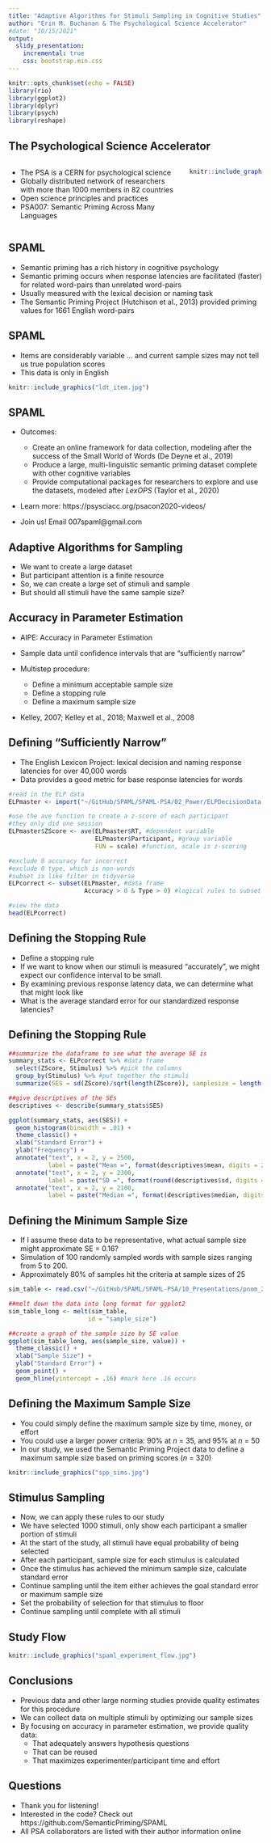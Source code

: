 ```yaml
---
title: "Adaptive Algorithms for Stimuli Sampling in Cognitive Studies"
author: "Erin M. Buchanan & The Psychological Science Accelerator"
#date: "10/15/2021"
output: 
  slidy_presentation:
    incremental: true
    css: bootstrap.min.css
---
```


```r
knitr::opts_chunk$set(echo = FALSE)
library(rio)
library(ggplot2)
library(dplyr)
library(psych)
library(reshape)
```

## The Psychological Science Accelerator 

:::: {.columns}
::: {.column width="70%"}
- The PSA is a CERN for psychological science
- Globally distributed network of researchers with more than 1000 members in 82 countries 
- Open science principles and practices 
- PSA007: Semantic Priming Across Many Languages 
:::
::: {.column width="30%"}
```r
knitr::include_graphics("cropped-cropped-psa.png")
```
:::
::::

## SPAML

- Semantic priming has a rich history in cognitive psychology
- Semantic priming occurs when response latencies are facilitated (faster) for related word-pairs than unrelated word-pairs
- Usually measured with the lexical decision or naming task 
- The Semantic Priming Project (Hutchison et al., 2013) provided priming values for 1661 English word-pairs

## SPAML

- Items are considerably variable ... and current sample sizes may not tell us true population scores  
- This data is only in English

```r
knitr::include_graphics("ldt_item.jpg")
```

## SPAML

- Outcomes: 
  
  - Create an online framework for data collection, modeling after the success of the Small World of Words (De Deyne et al., 2019)
  - Produce a large, multi-linguistic semantic priming dataset complete with other cognitive variables 
  - Provide computational packages for researchers to explore and use the datasets, modeled after *LexOPS* (Taylor et al., 2020)

- Learn more: https://psysciacc.org/psacon2020-videos/ 
- Join us! Email 007spaml\@gmail.com

## Adaptive Algorithms for Sampling

- We want to create a large dataset
- But participant attention is a finite resource
- So, we can create a large set of stimuli and sample 
- But should all stimuli have the same sample size?

## Accuracy in Parameter Estimation

- AIPE: Accuracy in Parameter Estimation
- Sample data until confidence intervals that are "sufficiently narrow"
- Multistep procedure:
  
  - Define a minimum acceptable sample size
  - Define a stopping rule
  - Define a maximum sample size

- Kelley, 2007; Kelley et al., 2018; Maxwell et al., 2008

## Defining "Sufficiently Narrow" 

- The English Lexicon Project: lexical decision and naming response latencies for over 40,000 words
- Data provides a good metric for base response latencies for words 

```r
#read in the ELP data
ELPmaster <- import("~/GitHub/SPAML/SPAML-PSA/02_Power/ELPDecisionData.zip")

#use the ave function to create a z-score of each participant
#they only did one session 
ELPmaster$ZScore <- ave(ELPmaster$RT, #dependent variable
                        ELPmaster$Participant, #group variable
                        FUN = scale) #function, scale is z-scoring

#exclude 0 accuracy for incorrect
#exclude 0 type, which is non-words
#subset is like filter in tidyverse
ELPcorrect <- subset(ELPmaster, #data frame
                     Accuracy > 0 & Type > 0) #logical rules to subset by

#view the data 
head(ELPcorrect)
```

## Defining the Stopping Rule

- Define a stopping rule
- If we want to know when our stimuli is measured "accurately", we might expect our confidence interval to be small.
- By examining previous response latency data, we can determine what that might look like
- What is the average standard error for our standardized response latencies?

## Defining the Stopping Rule

```r
##summarize the dataframe to see what the average SE is
summary_stats <- ELPcorrect %>% #data frame
  select(ZScore, Stimulus) %>% #pick the columns
  group_by(Stimulus) %>% #put together the stimuli
  summarize(SES = sd(ZScore)/sqrt(length(ZScore)), samplesize = length(ZScore)) #create SE and the sample size for below 

##give descriptives of the SEs
descriptives <- describe(summary_stats$SES)

ggplot(summary_stats, aes(SES)) +
  geom_histogram(binwidth = .01) +
  theme_classic() +
  xlab("Standard Error") +
  ylab("Frequency") + 
  annotate("text", x = 2, y = 2500, 
           label = paste("Mean =", format(descriptives$mean, digits = 2))) +
  annotate("text", x = 2, y = 2300, 
           label = paste("SD =", format(round(descriptives$sd, digits = 2), nsmall = 2))) +
  annotate("text", x = 2, y = 2100, 
           label = paste("Median =", format(descriptives$median, digits = 2)))
```

## Defining the Minimum Sample Size 

- If I assume these data to be representative, what actual sample size might approximate SE = 0.16?
- Simulation of 100 randomly sampled words with sample sizes ranging from 5 to 200. 
- Approximately 80% of samples hit the criteria at sample sizes of 25

```r
sim_table <- read.csv("~/GitHub/SPAML/SPAML-PSA/10_Presentations/pnom_20/sim_table.csv")

##melt down the data into long format for ggplot2
sim_table_long <- melt(sim_table, 
                      id = "sample_size")

##create a graph of the sample size by SE value
ggplot(sim_table_long, aes(sample_size, value)) + 
  theme_classic() +
  xlab("Sample Size") +
  ylab("Standard Error") + 
  geom_point() + 
  geom_hline(yintercept = .16) #mark here .16 occurs
```

## Defining the Maximum Sample Size 

- You could simply define the maximum sample size by time, money, or effort
- You could use a larger power criteria: 90% at *n* = 35, and 95% at *n* =  50 
- In our study, we used the Semantic Priming Project data to define a maximum sample size based on priming scores (*n* = 320)

```r
knitr::include_graphics("spp_sims.jpg")
```

## Stimulus Sampling 

- Now, we can apply these rules to our study
- We have selected 1000 stimuli, only show each participant a smaller portion of stimuli 
- At the start of the study, all stimuli have equal probability of being selected
- After each participant, sample size for each stimulus is calculated
- Once the stimulus has achieved the minimum sample size, calculate standard error
- Continue sampling until the item either achieves the goal standard error or maximum sample size 
- Set the probability of selection for that stimulus to floor 
- Continue sampling until complete with all stimuli

## Study Flow 

```r
knitr::include_graphics("spaml_experiment_flow.jpg")
```

## Conclusions

- Previous data and other large norming studies provide quality estimates for this procedure 
- We can collect data on multiple stimuli by optimizing our sample sizes
- By focusing on accuracy in parameter estimation, we provide quality data:
  - That adequately answers hypothesis questions
  - That can be reused 
  - That maximizes experimenter/participant time and effort 

## Questions

- Thank you for listening!
- Interested in the code? Check out https://github.com/SemanticPriming/SPAML
- All PSA collaborators are listed with their author information online
